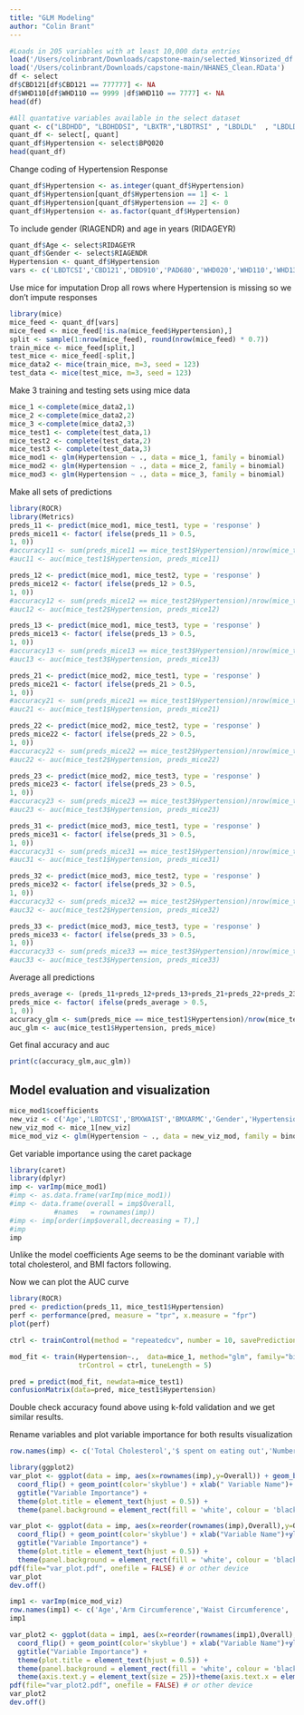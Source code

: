 ```yaml
---
title: "GLM Modeling"
author: "Colin Brant"
---
```


```r
#Loads in 205 variables with at least 10,000 data entries
load('/Users/colinbrant/Downloads/capstone-main/selected_Winsorized_df.Rdata')
load('/Users/colinbrant/Downloads/capstone-main/NHANES_Clean.RData')
df <- select
df$CBD121[df$CBD121 == 777777] <- NA
df$WHD110[df$WHD110 == 9999 |df$WHD110 == 7777] <- NA
head(df)
```

```r
#All quantative variables available in the select dataset
quant <- c("LBDHDD", "LBDHDDSI", "LBXTR","LBDTRSI" , "LBDLDL"  , "LBDLDLSI", "LBXTC"   , "LBDTCSI" , "LBXGLU"  , "LBDGLUSI" ,"CBD121"  , "CBD131"  ,"DBD900"  , "DBD905"  , "DBD910"  , "PAQ625"  , "PAD630"  , "PAQ670"  , "PAD675"  , "PAD680"  , "WHD010"  , "WHD020"  , "WHD050"  , "WHD110", "WHD120" ,  "WHD130"   ,"WHD140" ,  "WHQ150" ,  "BMXWT"  ,  "BMXHT"  ,  "BMXBMI" ,  "BMXLEG" ,  "BMXARML"  ,"BMXARMC",  "BMXWAIST", "BPD035"  ,"INDFMPIR", "WTINT2YR", "WTMEC2YR")
quant_df <- select[, quant]
quant_df$Hypertension <- select$BPQ020
head(quant_df)
```

Change coding of Hypertension Response
```r
quant_df$Hypertension <- as.integer(quant_df$Hypertension)
quant_df$Hypertension[quant_df$Hypertension == 1] <- 1
quant_df$Hypertension[quant_df$Hypertension == 2] <- 0
quant_df$Hypertension <- as.factor(quant_df$Hypertension)
```

To include gender (RIAGENDR) and age in years (RIDAGEYR)
```r
quant_df$Age <- select$RIDAGEYR
quant_df$Gender <- select$RIAGENDR
Hypertension <- quant_df$Hypertension
vars <- c('LBDTCSI','CBD121','DBD910','PAD680','WHD020','WHD110','WHD130','BMXHT','BMXBMI', 'BMXLEG', 'BMXARML', 'BMXARMC','BMXWAIST','Age','Gender', 'Hypertension')
```

Use mice for imputation 
Drop all rows where Hypertension is missing so we don't impute responses
```r
library(mice)
mice_feed <- quant_df[vars]
mice_feed <- mice_feed[!is.na(mice_feed$Hypertension),]
split <- sample(1:nrow(mice_feed), round(nrow(mice_feed) * 0.7))
train_mice <- mice_feed[split,]
test_mice <- mice_feed[-split,]
mice_data2 <- mice(train_mice, m=3, seed = 123)
test_data <- mice(test_mice, m=3, seed = 123)
```

Make 3 training and testing sets using mice data 
```r
mice_1 <-complete(mice_data2,1)
mice_2 <-complete(mice_data2,2)
mice_3 <-complete(mice_data2,3)
mice_test1 <- complete(test_data,1)
mice_test2 <- complete(test_data,2)
mice_test3 <- complete(test_data,3)
mice_mod1 <- glm(Hypertension ~ ., data = mice_1, family = binomial)
mice_mod2 <- glm(Hypertension ~ ., data = mice_2, family = binomial)
mice_mod3 <- glm(Hypertension ~ ., data = mice_3, family = binomial)
```
Make all sets of predictions 
```r
library(ROCR) 
library(Metrics)
preds_11 <- predict(mice_mod1, mice_test1, type = 'response' )
preds_mice11 <- factor( ifelse(preds_11 > 0.5,
1, 0))
#accuracy11 <- sum(preds_mice11 == mice_test1$Hypertension)/nrow(mice_test1)
#auc11 <- auc(mice_test1$Hypertension, preds_mice11)
```
```r
preds_12 <- predict(mice_mod1, mice_test2, type = 'response' )
preds_mice12 <- factor( ifelse(preds_12 > 0.5,
1, 0))
#accuracy12 <- sum(preds_mice12 == mice_test2$Hypertension)/nrow(mice_test2)
#auc12 <- auc(mice_test2$Hypertension, preds_mice12)
```
```r
preds_13 <- predict(mice_mod1, mice_test3, type = 'response' )
preds_mice13 <- factor( ifelse(preds_13 > 0.5,
1, 0))
#accuracy13 <- sum(preds_mice13 == mice_test3$Hypertension)/nrow(mice_test3)
#auc13 <- auc(mice_test3$Hypertension, preds_mice13)
```
```r
preds_21 <- predict(mice_mod2, mice_test1, type = 'response' )
preds_mice21 <- factor( ifelse(preds_21 > 0.5,
1, 0))
#accuracy21 <- sum(preds_mice21 == mice_test1$Hypertension)/nrow(mice_test1)
#auc21 <- auc(mice_test1$Hypertension, preds_mice21)
```
```r
preds_22 <- predict(mice_mod2, mice_test2, type = 'response' )
preds_mice22 <- factor( ifelse(preds_22 > 0.5,
1, 0))
#accuracy22 <- sum(preds_mice22 == mice_test2$Hypertension)/nrow(mice_test2)
#auc22 <- auc(mice_test2$Hypertension, preds_mice22)
```
```r
preds_23 <- predict(mice_mod2, mice_test3, type = 'response' )
preds_mice23 <- factor( ifelse(preds_23 > 0.5,
1, 0))
#accuracy23 <- sum(preds_mice23 == mice_test3$Hypertension)/nrow(mice_test3)
#auc23 <- auc(mice_test3$Hypertension, preds_mice23)
```
```r
preds_31 <- predict(mice_mod3, mice_test1, type = 'response' )
preds_mice31 <- factor( ifelse(preds_31 > 0.5,
1, 0))
#accuracy31 <- sum(preds_mice31 == mice_test1$Hypertension)/nrow(mice_test1)
#auc31 <- auc(mice_test1$Hypertension, preds_mice31)
```
```r
preds_32 <- predict(mice_mod3, mice_test2, type = 'response' )
preds_mice32 <- factor( ifelse(preds_32 > 0.5,
1, 0))
#accuracy32 <- sum(preds_mice32 == mice_test2$Hypertension)/nrow(mice_test2)
#auc32 <- auc(mice_test2$Hypertension, preds_mice32)
```
```r
preds_33 <- predict(mice_mod3, mice_test3, type = 'response' )
preds_mice33 <- factor( ifelse(preds_33 > 0.5,
1, 0))
#accuracy33 <- sum(preds_mice33 == mice_test3$Hypertension)/nrow(mice_test3)
#auc33 <- auc(mice_test3$Hypertension, preds_mice33)
```
Average all predictions
```r
preds_average <- (preds_11+preds_12+preds_13+preds_21+preds_22+preds_23+preds_31+preds_32+preds_33)/9
preds_mice <- factor( ifelse(preds_average > 0.5,
1, 0))
accuracy_glm <- sum(preds_mice == mice_test1$Hypertension)/nrow(mice_test1)
auc_glm <- auc(mice_test1$Hypertension, preds_mice)
```
Get final accuracy and auc
```r
print(c(accuracy_glm,auc_glm))
```

## Model evaluation and visualization 
```r
mice_mod1$coefficients
new_viz <- c('Age','LBDTCSI','BMXWAIST','BMXARMC','Gender','Hypertension')
new_viz_mod <- mice_1[new_viz]
mice_mod_viz <- glm(Hypertension ~ ., data = new_viz_mod, family = binomial)
```


Get variable importance using the caret package
```r
library(caret)
library(dplyr)
imp <- varImp(mice_mod1)
#imp <- as.data.frame(varImp(mice_mod1))
#imp <- data.frame(overall = imp$Overall,
           #names   = rownames(imp))
#imp <- imp[order(imp$overall,decreasing = T),]
#imp
imp
```

Unlike the model coefficients Age seems to be the dominant variable with total cholesterol, and BMI factors following.

Now we can plot the AUC curve
```r
library(ROCR)
pred <- prediction(preds_11, mice_test1$Hypertension)
perf <- performance(pred, measure = "tpr", x.measure = "fpr")
plot(perf)
```

```r
ctrl <- trainControl(method = "repeatedcv", number = 10, savePredictions = TRUE)

mod_fit <- train(Hypertension~.,  data=mice_1, method="glm", family="binomial",
                 trControl = ctrl, tuneLength = 5)

pred = predict(mod_fit, newdata=mice_test1)
confusionMatrix(data=pred, mice_test1$Hypertension)
```

Double check accuracy found above using k-fold validation and we get similar results.


Rename variables and plot variable importance for both results visualization

```r
row.names(imp) <- c('Total Cholesterol','$ spent on eating out','Number Frozen meals','Minutes sendentary activity','Current self-reported weight','Self reported weight 10 years ago', 'Self reported height age 25', 'Standing Height (cm)','Body Mass Index','Upper leg length (cm)','Upper arm length (cm)','Arm circumference (cm)','Waist circumfrence (cm)', 'Age','Gender')
```

```r
library(ggplot2)
var_plot <- ggplot(data = imp, aes(x=rownames(imp),y=Overall)) + geom_bar(position="dodge",stat="identity",width = 0, color = "black") + 
  coord_flip() + geom_point(color='skyblue') + xlab(" Variable Name")+ ylab("Importance Score") +
  ggtitle("Variable Importance") + 
  theme(plot.title = element_text(hjust = 0.5)) +
  theme(panel.background = element_rect(fill = 'white', colour = 'black'))
```
```r
var_plot <- ggplot(data = imp, aes(x=reorder(rownames(imp),Overall),y=Overall)) + geom_bar(position="dodge",stat="identity",width = 0.2, color = "black") + 
  coord_flip() + geom_point(color='skyblue') + xlab("Variable Name")+ylab("Importance Score") +
  ggtitle("Variable Importance") + 
  theme(plot.title = element_text(hjust = 0.5)) +
  theme(panel.background = element_rect(fill = 'white', colour = 'black')) + theme(axis.text.x = element_text(size = 10))
pdf(file="var_plot.pdf", onefile = FALSE) # or other device
var_plot
dev.off()
```
```r
imp1 <- varImp(mice_mod_viz)
row.names(imp1) <- c('Age','Arm Circumference','Waist Circumference', 'Total Cholesterol','Gender')
imp1
```

```r
var_plot2 <- ggplot(data = imp1, aes(x=reorder(rownames(imp1),Overall),y=Overall)) + geom_bar(position="dodge",stat="identity",width = 0.6, color = "black") + 
  coord_flip() + geom_point(color='skyblue') + xlab("Variable Name")+ylab("Importance Score") +
  ggtitle("Variable Importance") + 
  theme(plot.title = element_text(hjust = 0.5)) +
  theme(panel.background = element_rect(fill = 'white', colour = 'black')) + theme(text = element_text(size = 20))  
  theme(axis.text.y = element_text(size = 25))+theme(axis.text.x = element_text(size = 25))
pdf(file="var_plot2.pdf", onefile = FALSE) # or other device
var_plot2
dev.off()
```

